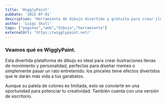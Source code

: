 ```yaml
---
title: 'WigglyPaint'
pubDate: '2022-07-01'
description: 'Herramienta de dibujo divertida y gratuita para crear ilustraciones online '
author: 'Luigi Skull'
tags: ["paginas","web","dibujo","herramienta"]
externalUrl: 'https://wigglypaint.net/' 
---
```



### Veamos qué es WigglyPaint.


Esta divertida plataforma de dibujo es ideal para crear ilustraciones llenas de movimiento y personalidad, perfectas para diseñar memes o simplemente pasar un rato entretenido. los pinceles tiene efectos divertidos que le darán más vida a tus garabatos.

Aunque su paleta de colores es limitada, esto se convierte en una oportunidad para potenciar tu creatividad. También cuenta con una versión de escritorio.
